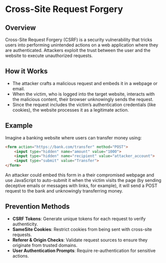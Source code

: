 # Cross-Site Request Forgery

## Overview

Cross-Site Request Forgery (CSRF) is a security vulnerability that tricks users into performing unintended actions on a web application where they are authenticated. Attackers exploit the trust between the user and the website to execute unauthorized requests.

## How it Works

- The attacker crafts a malicious request and embeds it in a webpage or email.
- When the victim, who is logged into the target website, interacts with the malicious content, their browser unknowingly sends the request.
- Since the request includes the victim’s authentication credentials (like cookies), the website processes it as a legitimate action.

## Example

Imagine a banking website where users can transfer money using:

```html
<form action="https://bank.com/transfer" method="POST">
    <input type="hidden" name="amount" value="1000">
    <input type="hidden" name="recipient" value="attacker_account">
    <input type="submit" value="Transfer">
</form>
```

An attacker could embed this form in a their compromised webpage and use JavaScript to auto-submit it when the victim visits the page (by sending deceptive emails or messages with links, for example), it will send a POST request to the bank and unknowingly transferring money.

## Prevention Methods

- **CSRF Tokens**: Generate unique tokens for each request to verify authenticity.
- **SameSite Cookies**: Restrict cookies from being sent with cross-site requests.
- **Referer & Origin Checks**: Validate request sources to ensure they originate from trusted domains.
- **User Authentication Prompts**: Require re-authentication for sensitive actions.
